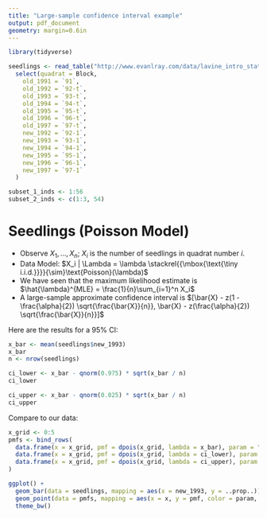 ```yaml
---
title: "Large-sample confidence interval example"
output: pdf_document
geometry: margin=0.6in
---
```


\def\simiid{\stackrel{{\mbox{\text{\tiny i.i.d.}}}}{\sim}}

```r
library(tidyverse)

seedlings <- read_table("http://www.evanlray.com/data/lavine_intro_stat_thought/seedlings.txt") %>%
  select(quadrat = Block,
    old_1991 = `91`,
    old_1992 = `92-t`,
    old_1993 = `93-t`,
    old_1994 = `94-t`,
    old_1995 = `95-t`,
    old_1996 = `96-t`,
    old_1997 = `97-t`,
    new_1992 = `92-1`,
    new_1993 = `93-1`,
    new_1994 = `94-1`,
    new_1995 = `95-1`,
    new_1996 = `96-1`,
    new_1997 = `97-1`
  )

subset_1_inds <- 1:56
subset_2_inds <- c(1:3, 54)
```

# Seedlings (Poisson Model)

 * Observe $X_1, \ldots, X_n$; $X_i$ is the number of seedlings in quadrat number $i$.
 * Data Model: $X_i | \Lambda = \lambda \simiid \text{Poisson}(\lambda)$
 * We have seen that the maximum likelihood estimate is $\hat{\lambda}^{MLE} = \frac{1}{n}\sum_{i=1}^n X_i$
 * A large-sample approximate confidence interval is $[\bar{X} - z(1 - \frac{\alpha}{2})  \sqrt{\frac{\bar{X}}{n}}, \bar{X} - z(\frac{\alpha}{2}) \sqrt{\frac{\bar{X}}{n}}]$

Here are the results for a 95% CI:

```r
x_bar <- mean(seedlings$new_1993)
x_bar
n <- nrow(seedlings)

ci_lower <- x_bar - qnorm(0.975) * sqrt(x_bar / n)
ci_lower

ci_upper <- x_bar - qnorm(0.025) * sqrt(x_bar / n)
ci_upper
```

Compare to our data:

```r
x_grid <- 0:5
pmfs <- bind_rows(
  data.frame(x = x_grid, pmf = dpois(x_grid, lambda = x_bar), param = "MLE"),
  data.frame(x = x_grid, pmf = dpois(x_grid, lambda = ci_lower), param = "CI Lower"),
  data.frame(x = x_grid, pmf = dpois(x_grid, lambda = ci_upper), param = "CI Upper")
)

ggplot() +
  geom_bar(data = seedlings, mapping = aes(x = new_1993, y = ..prop..)) +
  geom_point(data = pmfs, mapping = aes(x = x, y = pmf, color = param, shape = param)) +
  theme_bw()
```
